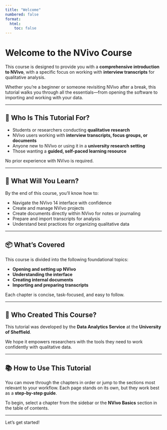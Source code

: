 ```yaml
---
title: "Welcome"
numbered: false
format:
  html:
    toc: false
---
```


# Welcome to the NVivo Course

This course is designed to provide you with a **comprehensive introduction to NVivo**, with a specific focus on working with **interview transcripts** for qualitative analysis.

Whether you're a beginner or someone revisiting NVivo after a break, this tutorial walks you through all the essentials—from opening the software to importing and working with your data.

---

## 👥 Who Is This Tutorial For?

- Students or researchers conducting **qualitative research**
- NVivo users working with **interview transcripts, focus groups, or documents**
- Anyone new to NVivo or using it in a **university research setting**
- Those wanting a **guided, self-paced learning resource**

No prior experience with NVivo is required.

---

## 🎯 What Will You Learn?

By the end of this course, you’ll know how to:

- Navigate the NVivo 14 interface with confidence
- Create and manage NVivo projects
- Create documents directly within NVivo for notes or journaling
- Prepare and import transcripts for analysis
- Understand best practices for organizing qualitative data

---

## 📦 What’s Covered

This course is divided into the following foundational topics:

- **Opening and setting up NVivo**
- **Understanding the interface**
- **Creating internal documents**
- **Importing and preparing transcripts**

Each chapter is concise, task-focused, and easy to follow.

---

## 🧠 Who Created This Course?

This tutorial was developed by the **Data Analytics Service** at the **University of Sheffield**.

We hope it empowers researchers with the tools they need to work confidently with qualitative data.

---

## 📚 How to Use This Tutorial

You can move through the chapters in order or jump to the sections most relevant to your workflow. Each page stands on its own, but they work best as a **step-by-step guide**.

To begin, select a chapter from the sidebar or the **NVivo Basics** section in the table of contents.

---

Let’s get started!

